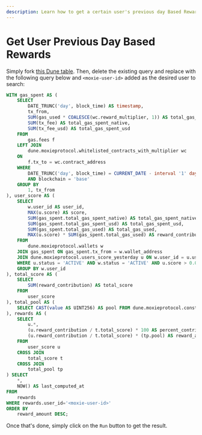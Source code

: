 ```yaml
---
description: Learn how to get a certain user's previous day Based Rewards from the Dune table.
---
```


# Get User Previous Day Based Rewards

Simply fork [this Dune table](https://dune.com/queries/4511063). Then, delete the existing query and replace with the following query below and `<moxie-user-id>` added as the desired user to search:

```sql {56}
WITH gas_spent AS (
    SELECT
        DATE_TRUNC('day', block_time) AS timestamp,
        tx_from,
        SUM(gas_used * COALESCE(wc.reward_multiplier, 1)) AS total_gas_used,
        SUM(tx_fee) AS total_gas_spent_native,
        SUM(tx_fee_usd) AS total_gas_spent_usd
    FROM
        gas.fees f
    LEFT JOIN
        dune.moxieprotocol.whitelisted_contracts_with_multiplier wc
    ON
        f.tx_to = wc.contract_address
    WHERE
        DATE_TRUNC('day', block_time) = CURRENT_DATE - interval '1' day
        AND blockchain = 'base'
    GROUP BY
        1, tx_from
), user_score AS (
    SELECT
        w.user_id AS user_id,
        MAX(u.score) AS score,
        SUM(gas_spent.total_gas_spent_native) AS total_gas_spent_native,
        SUM(gas_spent.total_gas_spent_usd) AS total_gas_spent_usd,
        SUM(gas_spent.total_gas_used) AS total_gas_used,
        MAX(u.score) * SUM(gas_spent.total_gas_used) AS reward_contribution
    FROM
        dune.moxieprotocol.wallets w
    JOIN gas_spent ON gas_spent.tx_from = w.wallet_address
    JOIN dune.moxieprotocol.users_score_yesterday u ON w.user_id = u.user_id
    WHERE u.status = 'ACTIVE' AND w.status = 'ACTIVE' AND u.score > 0.0
    GROUP BY w.user_id
), total_score AS (
    SELECT
        SUM(reward_contribution) AS total_score
    FROM
        user_score
), total_pool AS (
    SELECT CAST(value AS UINT256) AS pool FROM dune.moxieprotocol.constants WHERE KEY = 'DAILY_MOXIE_ALLOCATION'
), rewards AS (
    SELECT
        u.*,
        (u.reward_contribution / t.total_score) * 100 AS percent_contribution,
        (u.reward_contribution / t.total_score) * (tp.pool) AS reward_amount
    FROM
        user_score u
    CROSS JOIN
        total_score t
    CROSS JOIN
        total_pool tp
) SELECT
    *,
    NOW() AS last_computed_at
FROM
    rewards
WHERE rewards.user_id='<moxie-user-id>'
ORDER BY
    reward_amount DESC;
```

Once that's done, simply click on the `Run` button to get the result.
